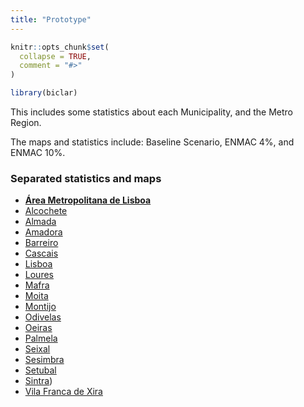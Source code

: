 ```yaml
---
title: "Prototype"
---
```


```r
knitr::opts_chunk$set(
  collapse = TRUE,
  comment = "#>"
)
```

```r
library(biclar)
```

This includes some statistics about each Municipality, and the Metro Region.

The maps and statistics include: Baseline Scenario, ENMAC 4%, and ENMAC 10%.

### Separated statistics and maps

-   [**Área Metropolitana de Lisboa**](articles/region.html)
-   [Alcochete](articles/alcochete.html)
-   [Almada](articles/almada.html)
-   [Amadora](articles/amadora.html)
-   [Barreiro](articles/barreiro.html)
-   [Cascais](articles/cascais.html)
-   [Lisboa](articles/lisboa.html)
-   [Loures](articles/loures.html)
-   [Mafra](articles/mafra.html)
-   [Moita](articles/moita.html)
-   [Montijo](articles/motijo.html)
-   [Odivelas](articles/odivelas.html)
-   [Oeiras](articles/oeiras.html)
-   [Palmela](articles/palmela.html)
-   [Seixal](articles/seixal.html)
-   [Sesimbra](articles/sesimbra.html)
-   [Setubal](articles/setubal.html)
-   [Sintra](articles/sintra.html))
-   [Vila Franca de Xira](articles/vfxira.html)


